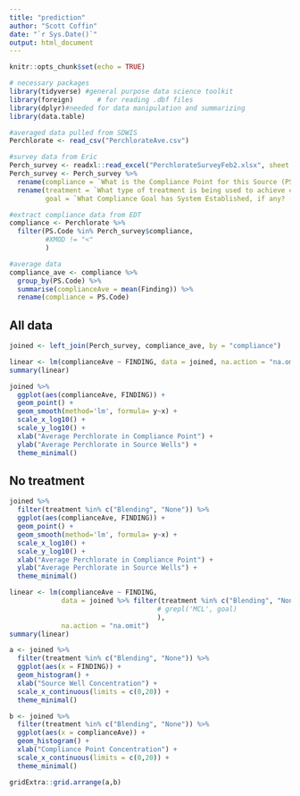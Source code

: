 ```yaml
---
title: "prediction"
author: "Scott Coffin"
date: "`r Sys.Date()`"
output: html_document
---
```


```r
knitr::opts_chunk$set(echo = TRUE)
```

```r
# necessary packages
library(tidyverse) #general purpose data science toolkit
library(foreign)      # for reading .dbf files
library(dplyr)#needed for data manipulation and summarizing
library(data.table)
```

```r
#averaged data pulled from SDWIS
Perchlorate <- read_csv("PerchlorateAve.csv")

#survey data from Eric
Perch_survey <- readxl::read_excel("PerchlorateSurveyFeb2.xlsx", sheet = "Perchlorate Detects > 4ppb")
Perch_survey <- Perch_survey %>% 
  rename(compliance = `What is the Compliance Point for this Source (PSCode)?`) %>% 
  rename(treatment = `What type of treatment is being used to achieve compliance (IX, blending, etc.)?`,
         goal = `What Compliance Goal has System Established, if any? (i.e. DLR of 4 ug/l; 80% of MCL; MCL, NA?)`)
```

```r
#extract compliance data from EDT
compliance <- Perchlorate %>% 
  filter(PS.Code %in% Perch_survey$compliance,
         #XMOD != "<"
         ) 

#average data
compliance_ave <- compliance %>% 
  group_by(PS.Code) %>% 
  summarise(complianceAve = mean(Finding)) %>% 
  rename(compliance = PS.Code)
```

## All data
```r
joined <- left_join(Perch_survey, compliance_ave, by = "compliance")

linear <- lm(complianceAve ~ FINDING, data = joined, na.action = "na.omit")
summary(linear)
```
```r
joined %>% 
  ggplot(aes(complianceAve, FINDING)) +
  geom_point() +
  geom_smooth(method='lm', formula= y~x) +
  scale_x_log10() +
  scale_y_log10() +
  xlab("Average Perchlorate in Compliance Point") +
  ylab("Average Perchlorate in Source Wells") +
  theme_minimal()
```
## No treatment
```r
joined %>% 
  filter(treatment %in% c("Blending", "None")) %>% 
  ggplot(aes(complianceAve, FINDING)) +
  geom_point() +
  geom_smooth(method='lm', formula= y~x) +
  scale_x_log10() +
  scale_y_log10() +
  xlab("Average Perchlorate in Compliance Point") +
  ylab("Average Perchlorate in Source Wells") +
  theme_minimal()
```
```r
linear <- lm(complianceAve ~ FINDING,
             data = joined %>% filter(treatment %in% c("Blending", "None")
                                     # grepl('MCL', goal)
                                     ), 
             na.action = "na.omit")
summary(linear)
```

```r
a <- joined %>% 
  filter(treatment %in% c("Blending", "None")) %>% 
  ggplot(aes(x = FINDING)) +
  geom_histogram() +
  xlab("Source Well Concentration") +
  scale_x_continuous(limits = c(0,20)) +
  theme_minimal()

b <- joined %>% 
  filter(treatment %in% c("Blending", "None")) %>% 
  ggplot(aes(x = complianceAve)) +
  geom_histogram() +
  xlab("Compliance Point Concentration") +
  scale_x_continuous(limits = c(0,20)) +
  theme_minimal()

gridExtra::grid.arrange(a,b)
```

